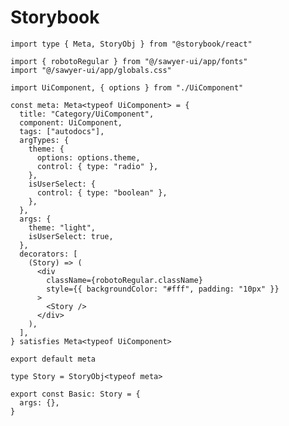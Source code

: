 # Storybook

```tsx
import type { Meta, StoryObj } from "@storybook/react"

import { robotoRegular } from "@/sawyer-ui/app/fonts"
import "@/sawyer-ui/app/globals.css"

import UiComponent, { options } from "./UiComponent"

const meta: Meta<typeof UiComponent> = {
  title: "Category/UiComponent",
  component: UiComponent,
  tags: ["autodocs"],
  argTypes: {
    theme: {
      options: options.theme,
      control: { type: "radio" },
    },
    isUserSelect: {
      control: { type: "boolean" },
    },
  },
  args: {
    theme: "light",
    isUserSelect: true,
  },
  decorators: [
    (Story) => (
      <div
        className={robotoRegular.className}
        style={{ backgroundColor: "#fff", padding: "10px" }}
      >
        <Story />
      </div>
    ),
  ],
} satisfies Meta<typeof UiComponent>

export default meta

type Story = StoryObj<typeof meta>

export const Basic: Story = {
  args: {},
}
```
